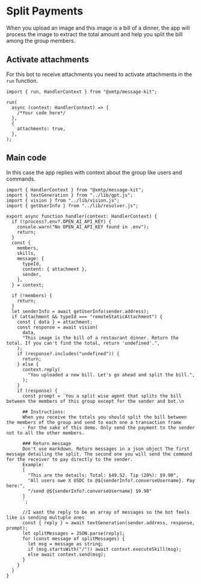 # Split Payments

When you upload an image and this image is a bill of a dinner, the app will process the image to extract the total amount and help you split the bill among the group members.

## Activate attachments

For this bot to receive attachments you need to activate attachments in the `run` function.

```tsx [src/index.ts]
import { run, HandlerContext } from "@xmtp/message-kit";

run(
  async (context: HandlerContext) => {
    /*Your code here*/
  },
  {
    attachments: true,
  },
);
```

## Main code

In this case the app replies with context about the group like users and commands.

```tsx [src/handler/splitpayments.ts]
import { HandlerContext } from "@xmtp/message-kit";
import { textGeneration } from "../lib/gpt.js";
import { vision } from "../lib/vision.js";
import { getUserInfo } from "../lib/resolver.js";

export async function handler(context: HandlerContext) {
  if (!process?.env?.OPEN_AI_API_KEY) {
    console.warn("No OPEN_AI_API_KEY found in .env");
    return;
  }
  const {
    members,
    skills,
    message: {
      typeId,
      content: { attachment },
      sender,
    },
  } = context;

  if (!members) {
    return;
  }
  let senderInfo = await getUserInfo(sender.address);
  if (attachment && typeId === "remoteStaticAttachment") {
    const { data } = attachment;
    const response = await vision(
      data,
      "This image is the bill of a restaurant dinner. Return the total. If you can't find the total, return 'undefined'.",
    );
    if (response?.includes("undefined")) {
      return;
    } else {
      context.reply(
        "You uploaded a new bill. Let's go ahead and split the bill.",
      );
    }
    if (response) {
      const prompt = `You a split wise agent that splits the bill between the members of this group except for the sender and bot.\n

      ## Instructions:
      When you receive the totals you should split the bill between the members of the group and send to each one a transaction frame
      - For the sake of this demo. Only send the payment to the sender not to all the other members.
      
      ### Return message
      Don't use markdown. Return messages in a json object The first message detailing the split. The second one you will send the command for the receiver to pay directly to the sender.
      Example:
      [  
        "This are the details: Total: $49.52. Tip (20%): $9.90",
        "All users owe X USDC to @${senderInfo?.converseUsername}. Pay here:",
        "/send @${senderInfo?.converseUsername} $9.90"
      ]
      `;

      //I want the reply to be an array of messages so the bot feels like is sending multuple ones
      const { reply } = await textGeneration(sender.address, response, prompt);
      let splitMessages = JSON.parse(reply);
      for (const message of splitMessages) {
        let msg = message as string;
        if (msg.startsWith("/")) await context.executeSkill(msg);
        else await context.send(msg);
      }
    }
  }
}
```
